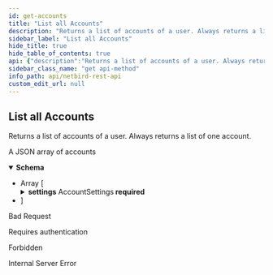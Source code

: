 ```yaml
---
id: get-accounts
title: "List all Accounts"
description: "Returns a list of accounts of a user. Always returns a list of one account."
sidebar_label: "List all Accounts"
hide_title: true
hide_table_of_contents: true
api: {"description":"Returns a list of accounts of a user. Always returns a list of one account.","tags":["Accounts"],"operationId":"getAccounts","security":[{"BearerAuth":[]},{"TokenAuth":[]}],"responses":{"200":{"description":"A JSON array of accounts","content":{"application/json":{"schema":{"type":"array","items":{"properties":{"id":{"description":"Account ID","type":"string"},"settings":{"properties":{"peer_login_expiration_enabled":{"description":"Enables or disables peer login expiration globally. After peer's login has expired the user has to log in (authenticate). Applies only to peers that were added by a user (interactive SSO login).","type":"boolean"},"peer_login_expiration":{"description":"Period of time after which peer login expires (seconds).","type":"integer"}},"required":["peer_login_expiration_enabled","peer_login_expiration"],"title":"AccountSettings"}},"required":["id","settings"],"title":"Account"}}}}},"400":{"description":"Bad Request","content":{}},"401":{"description":"Requires authentication","content":{}},"403":{"description":"Forbidden","content":{}},"500":{"description":"Internal Server Error","content":{}}},"method":"get","path":"/api/accounts","servers":[{"url":"https://netbird.io","description":"Default server"}],"securitySchemes":{"BearerAuth":{"type":"http","scheme":"bearer","bearerFormat":"JWT"},"TokenAuth":{"type":"apiKey","in":"header","name":"Authorization","description":"Prefix the value with \\\"Token\\\" to indicate the custom authorization type"}},"info":{"title":"NetBird REST API","description":"API to manipulate groups, rules, policies and retrieve information about peers and users","version":"0.0.1"},"postman":{"name":"List all Accounts","description":{"content":"Returns a list of accounts of a user. Always returns a list of one account.","type":"text/plain"},"url":{"path":["api","accounts"],"host":["{{baseUrl}}"],"query":[],"variable":[]},"header":[{"key":"Accept","value":"application/json"}],"method":"GET","auth":{"type":"bearer","bearer":[{"type":"any","value":"<Bearer Token>","key":"token"}]}}}
sidebar_class_name: "get api-method"
info_path: api/netbird-rest-api
custom_edit_url: null
---
```



## List all Accounts



Returns a list of accounts of a user. Always returns a list of one account.

<div><ApiTabs><TabItem label={"200"} value={"200"}><div>

A JSON array of accounts

</div><div><MimeTabs schemaType={"response"}><TabItem label={"application/json"} value={"application/json"}><SchemaTabs><TabItem label={"Schema"} value={"Schema"}><details style={{}} data-collapsed={false} open={true}><summary style={{"textAlign":"left"}}><strong>Schema</strong></summary><div style={{"textAlign":"left","marginLeft":"1rem"}}></div><ul style={{"marginLeft":"1rem"}}><li><div style={{"fontSize":"var(--ifm-code-font-size)","opacity":"0.6","marginLeft":"-.5rem","paddingBottom":".5rem"}}>Array [</div></li><SchemaItem collapsible={false} name={"id"} required={true} schemaName={"string"} qualifierMessage={undefined} schema={{"description":"Account ID","type":"string"}}></SchemaItem><SchemaItem collapsible={true} className={"schemaItem"}><details style={{}}><summary style={{}}><strong>settings</strong><span style={{"opacity":"0.6"}}> AccountSettings</span><strong style={{"fontSize":"var(--ifm-code-font-size)","color":"var(--openapi-required)"}}> required</strong></summary><div style={{"marginLeft":"1rem"}}><SchemaItem collapsible={false} name={"peer_login_expiration_enabled"} required={true} schemaName={"boolean"} qualifierMessage={undefined} schema={{"description":"Enables or disables peer login expiration globally. After peer's login has expired the user has to log in (authenticate). Applies only to peers that were added by a user (interactive SSO login).","type":"boolean"}}></SchemaItem><SchemaItem collapsible={false} name={"peer_login_expiration"} required={true} schemaName={"integer"} qualifierMessage={undefined} schema={{"description":"Period of time after which peer login expires (seconds).","type":"integer"}}></SchemaItem></div></details></SchemaItem><li><div style={{"fontSize":"var(--ifm-code-font-size)","opacity":"0.6","marginLeft":"-.5rem"}}>]</div></li></ul></details></TabItem><TabItem label={"Example (from schema)"} value={"Example (from schema)"}><ResponseSamples responseExample={"[\n  {\n    \"id\": \"string\",\n    \"settings\": {\n      \"peer_login_expiration_enabled\": true,\n      \"peer_login_expiration\": 0\n    }\n  }\n]"} language={"json"}></ResponseSamples></TabItem></SchemaTabs></TabItem></MimeTabs></div></TabItem><TabItem label={"400"} value={"400"}><div>

Bad Request

</div><div></div></TabItem><TabItem label={"401"} value={"401"}><div>

Requires authentication

</div><div></div></TabItem><TabItem label={"403"} value={"403"}><div>

Forbidden

</div><div></div></TabItem><TabItem label={"500"} value={"500"}><div>

Internal Server Error

</div><div></div></TabItem></ApiTabs></div>
      